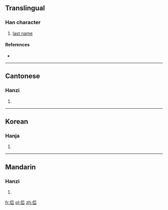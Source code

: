 ==Translingual==

===Han character===
{{Han char|rn=9|rad=人|as=06|sn=8|four=|canj=人女女山 (OVVU)|ids=⿰[[亻]]⿱[[巛]][[山]]}}

# [[last name]]

====References====
* {{Han ref|kx=0102.190|hdz=10155.010|uh=344E|ud=13390}}

----

==Cantonese==

===Hanzi===
{{yue-hanzi|jyut=|y=nou5}}

# {{defn|lang=yue|sort=人06}}

----

==Korean==

===Hanja===
{{ko-hanja|hangeul=뇌|rv=noe|mr=noe|y=noy}}

# {{defn|lang=ko|sort=人06}}

----

==Mandarin==

===Hanzi===
{{cmn-hanzi|pin=[[nǎo]] ([[nao3]])|wg=nao<sup>3</sup>}}

# {{defn|lang=cmn|sort=人06}}

[[fr:㑎]]
[[pl:㑎]]
[[zh:㑎]]